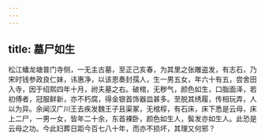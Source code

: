 ```yaml
---
---
---
```

title: 墓尸如生
---




松江蟠龙塘普门寺侧，一无主古墓，至正己亥春，为其里之张雕盗发，有志石，乃宋时钱参政良仁妹，讳惠净，以该恩奏封孺人，生一男五女，年六十有五，尝舍田入寺，因于绍熙四年十月，祔夫墓之右。破棺，无秽气，颜色如生，口脂面泽，若初傅者，冠服鲜新，亦不朽腐，得金银首饰器皿甚多。至脱其绣履，传相玩弄，人以为异。余闻汉广川王去疾发魏王子且渠冢，无棺椁，有石床，床下悉是云母，床上二尸，一男一女，皆年二十余，东首裸卧，颜色如生人，鬓发亦如生人。此恐是云母之功。今此妇葬日距今百七八十年，而亦不损坏，其理又何邪？